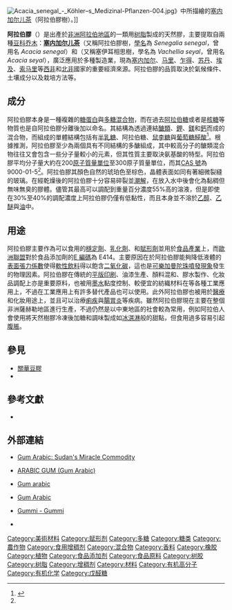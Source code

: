 {{NoteTA|G1=TO}}

[[File:Acacia_senegal_-_Köhler–s_Medizinal-Pflanzen-004.jpg|thumb]]》中所描繪的[[塞内加尔儿茶|塞内加尔儿茶]]（阿拉伯膠樹）。]]

'''阿拉伯膠'''（{{Lang-en|Gum arabic}}）是出產於[[非洲|非洲]][[阿拉伯地區|阿拉伯地區]]的一類用[[树脂|树脂]]製成的天然膠，主要提取自兩種[[豆科|豆科]][[乔木|乔木]]：'''[[塞内加尔儿茶|塞内加尔儿茶]]'''（又稱阿拉伯膠樹，[[學名|學名]]為 ''Senegalia senegal''，曾用名 ''Acacia senegal''）和'''{{le|红铁金合欢|Vachellia seyal}}'''（又稱塞伊耳相思樹，學名為 ''Vachellia seyal''，曾用名 ''Acacia seyal''），廣泛應用於多種製造業，現為[[塞内加尔|塞内加尔]]、[[马里|马里]]、[[乍得|乍得]]、[[苏丹|苏丹]]、[[埃及|埃及]]、[[索马里|索马里]]等[[西非|西非]]和[[北非|北非]]國家的重要經濟來源。阿拉伯膠的品質取決於氣候條件、土壤成分以及栽培方法等。

== 成分 ==
阿拉伯膠本身是一種複雜的[[糖蛋白|糖蛋白]]與[[多糖|多糖]][[混合物|混合物]]，而在過去[[阿拉伯糖|阿拉伯糖]]或者是[[核糖|核糖]]等物質也是自阿拉伯膠分離後加以命名。其結構為透過{{le|分支 (高分子化學)|Branching (polymer chemistry)|分支}}連結[[醣類|醣類]]、[[鉀|鉀]]、[[鎂|鎂]]和[[鈣|鈣]]而成的混合物，而組成的單體結構包括有[[半乳糖|半乳糖]]、阿拉伯糖、[[鼠李糖|鼠李糖]]與[[葡萄糖醛酸|葡萄糖醛酸]]<ref name = "聯合國糧食及農業組織">{{Cite web |url= http://www.fao.org/docrep/X3860E/X3860E20.htm#P5107_110391 |title= GUM ARABIC |author=  |date=  |publisher= [[聯合國糧食及農業組織|聯合國糧食及農業組織]] |language= en |accessdate= 2013年5月7日 |quote=  |archive-date= 2019年2月10日 |archive-url= https://web.archive.org/web/20190210120431/http://www.fao.org/docrep/x3860e/X3860E20.htm#P5107_110391 |dead-url= no }}</ref>。根據推測，阿拉伯膠至少為兩個具有不同結構的多醣組成，其中較高分子的醣類混合物往往又會包含一些分子量較小的元素，但其性質主要取決氨基酸的特型。阿拉伯膠平均分子量大約在200[[原子質量單位|原子質量單位]]至300原子質量單位，而其[[CAS号|CAS 號]]為9000-01-5<ref name = "聯合國糧食及農業組織"/>。阿拉伯膠其顏色自然的琥珀色至棕色，晶體表面如同有著細微裂縫的玻璃。在經乾燥後的阿拉伯膠十分容易碎裂並[[潮解|潮解]]，在放入水中後會化為黏稠但無味無臭的膠體。儘管其最高可以調配到重量百分濃度55%高的溶液，但是即使在30%至40%的調配濃度上阿拉伯膠仍僅有低黏性，而且本身並不溶於[[乙醇|乙醇]]、[[乙醚|乙醚]]與[[油|油]]中。

== 用途 ==
阿拉伯膠主要作為可以食用的[[穩定劑|穩定劑]]、[[乳化劑|乳化劑]]、{{le|增黏劑|Thickening agent}}和[[賦形劑|賦形劑]]並用於[[食品產業|食品產業]]上，而[[歐洲聯盟|歐洲聯盟]]對於食品添加劑的[[E编码|E 編碼]]為 E414。主要原因在於阿拉伯膠能夠降低液體的[[表面張力係數|表面張力係數]]使得[[軟性飲料|軟性飲料]]得以飽含[[二氧化碳|二氧化碳]]，這也是[[可樂加曼陀珠噴發現象|可樂加曼陀珠噴發現象]]發生的物理因素。阿拉伯膠在傳統的[[平版印刷|平版印刷]]、油漆生產、顏料混和、膠水製作、化妝品調配上亦是重要原料，也被用[[墨水|墨水]]黏度控制、較便宜的紡織材料在等各種工業應用上，不過在工業應用上有許多替代產品也可以使用。此外阿拉伯膠也被用於[[醫療|醫療]]和化妝用途上，並且可以治療[[痢疾|痢疾]]與[[腸胃炎|腸胃炎]]等疾病。雖然阿拉伯膠現在主要在整個非洲薩赫勒地區進行生產，不過仍然是以中東地區的社會較為常用，例如阿拉伯人會使用將天然樹膠冷凍後加糖和調味製成如[[冰淇淋|冰淇淋]]般的甜點，但食用過多容易引起[[腹脹|腹脹]]。

== 參見 ==
* [[關華豆膠|關華豆膠]]
* {{le|黃氏膠|Tragacanth}}

== 參考文獻 ==
{{Reflist}}
* {{nl}} {{Cite book | author = Dorrit van Dalen | title = Arabische Gom: de fascinerende biografie van een van de meest exotische producten op aarde | location = [[荷兰|荷兰]] | publisher = {{Link-nl|中央圖書物流中心|Centraal Boekhuis}} | date = 2006年 | pages =  | ISBN = 978-9035130517 | accessdate = 2013年6月7日 | url =  | language =  | quote =  }}

== 外部連結 ==
{{Commons category|Gum arabic}}
* {{en}} [http://www.npr.org/templates/story/story.php?storyId=11224050 Gum Arabic: Sudan's Miracle Commodity] {{Wayback|url=http://www.npr.org/templates/story/story.php?storyId=11224050 |date=20210427220123 }}
* {{en}} [http://www.inchem.org/documents/jecfa/jecmono/v17je06.htm ARABIC GUM (Gum Arabic)] {{Wayback|url=http://www.inchem.org/documents/jecfa/jecmono/v17je06.htm |date=20210506172602 }}
* {{en}} [https://web.archive.org/web/20120927015701/http://www.saudiaramcoworld.com/issue/200502/gum.arabic.htm Gum arabic]
* {{en}} [https://web.archive.org/web/20130627212847/http://www.lsbu.ac.uk/water/hyarabic.html Gum Arabic]
* {{de}} [http://www.retrobibliothek.de/retrobib/seite.html?id=45534 Gummi - Gummi] {{Wayback|url=http://www.retrobibliothek.de/retrobib/seite.html?id=45534 |date=20201127221859 }}
* {{ja}} [https://web.archive.org/web/20130119021723/https://hfnet.nih.go.jp/contents/indiv_agreement.html?712 {{lang|ja|「健康食品」の素材情報を正しく理解して頂くために}}]

{{糖类}}

[[Category:美術材料|Category:美術材料]]
[[Category:赋形剂|Category:赋形剂]]
[[Category:多糖|Category:多糖]]
[[Category:糖类|Category:糖类]]
[[Category:農作物|Category:農作物]]
[[Category:食用增稠剂|Category:食用增稠剂]]
[[Category:混合物|Category:混合物]]
[[Category:香料|Category:香料]]
[[Category:橡胶|Category:橡胶]]
[[Category:植物|Category:植物]]
[[Category:食品添加剂|Category:食品添加剂]]
[[Category:食品原料|Category:食品原料]]
[[Category:树胶|Category:树胶]]
[[Category:树脂|Category:树脂]]
[[Category:增稠剂|Category:增稠剂]]
[[Category:材料|Category:材料]]
[[Category:有机高分子|Category:有机高分子]]
[[Category:有机化学|Category:有机化学]]
[[Category:戊醛糖|Category:戊醛糖]]